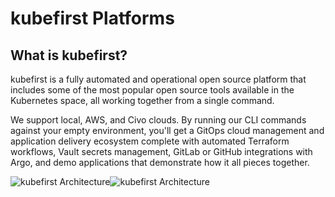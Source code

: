 # kubefirst Platforms

## What is kubefirst?

kubefirst is a fully automated and operational open source platform that includes some of the most popular open source tools available in the Kubernetes space, all working together from a single command.

We support local, AWS, and Civo clouds. By running our CLI commands against your empty environment, you'll get a GitOps cloud management and application delivery ecosystem complete with automated Terraform workflows, Vault secrets management, GitLab or GitHub integrations with Argo, and demo applications that demonstrate how it all pieces together.

![kubefirst Architecture](@site/docs/img/common/kubefirst/architecture-light.png#light-mode)![kubefirst Architecture](@site/docs/img/common/kubefirst/architecture-dark.png#dark-mode)